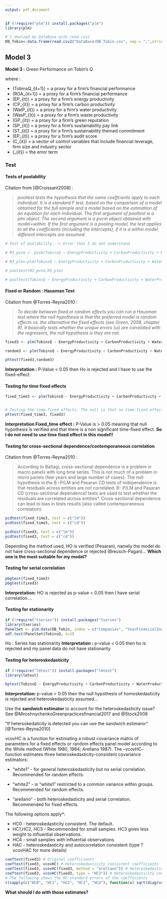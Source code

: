 ```yaml
---
output: pdf_document
---
```

```r
if (!require("plm")) install.packages("plm")
library(plm)

# I dowload my DataBase with read.csv2
DB_Tobin<-data.frame(read.csv2("DataBase/DB_Tobin.csv", sep = ";",stringsAsFactors=FALSE, header = TRUE ))
```


## Model 3

**Model 3 :** Green Performance on Tobin's Q

\begin{equation}
TobinsQ_{it+1}=\beta_{0} + \beta_{1} (EP_{it}) + \beta_{2} (CP_{it}) + \beta_{3} (WatP_{it}) + \beta_{4} (WasP_{it}) + \beta_{5} (GP_{it}) + \beta_{9} (C_{it}) + \varepsilon_{it}
\label{M3}
\end{equation}



where :

* \(TobinsQ_{it+1}\) = a proxy for a firm's financial performance
* \(ROA_{it+1}\) = a proxy for a firm's financial performance
* \(EP_{it}\) = a proxy for a firm's energy productivity
* \(CP_{it}\) = a proxy for a firm's carbon productivity
* \(WatP_{it}\) = a proxy for a firm's water productivity
* \(WasP_{it}\) = a proxy for a firm's waste productivity
* \(GP_{it}\) = a proxy for a firm's green reputation
* \(SP_{it}\) = a proxy for a firm's sustainability pay link
* \(ST_{it}\) = a proxy for a firm's sustainability themed commitment
* \(EP_{it}\) = a proxy for a firm's audit score
* \(C_{it}\) = a vector of control variables that include financial leverage, firm size and industry sector
* \(\varepsilon_{it}\) = the error term


### Test

#### Tests of poolability

Citation from [@Croissant2008] :

> *pooltest tests the hypothesis that the same coeffcients apply to each individual. It is a standard F test, based on the comparison of a model obtained for the full sample and a model based on the estimation of an equation for each individual. The first argument of pooltest is a plm object. The second argument is a pvcm object obtained with model=within. If the first argument is a pooling model, the test applies to all the coefficients (including the intercepts), if it is a within model, different intercepts are assumed.*

```r
# Test of poolability --> Error that I do not understand

# M3_pvcm <- pvcm(TobinsQ ~ EnergyProductivity + CarbonProductivity + WaterProductivity + WasteProductivity + GreenReputation + DebtRatio^2 + NetMargin + log(Asset), data=DB_Tobin, index=c("Companies", "YearFinancialIndicator"), model="within")

# M3_plm<-plm(TobinsQ ~ EnergyProductivity + CarbonProductivity + WaterProductivity + WasteProductivity + GreenReputation + DebtRatio^2 + NetMargin + log(Asset), data=DB_Tobin, index=c("Companies", "YearFinancialIndicator"), model="within")

# pooltest(M3_pvcm,M3_plm)

# pooltest(TobinsQ ~ EnergyProductivity + CarbonProductivity + WaterProductivity + WasteProductivity + GreenReputation + DebtRatio^2 + NetMargin + log(Asset), data=DB_Tobin, index=c("Companies", "YearFinancialIndicator"), model="within")
```

#### Fixed or Random : Hausman Test 

Citation from @Torres-Reyna2010 :

> *To decide between fixed or random effects you can run a Hausman test where the null hypothesis is that the preferred model is random effects vs. the alternative the fixed effects (see Green, 2008, chapter 9).  It basically tests whether the unique errors (ui) are correlated with the regressors, the null hypothesis is they are not.*


```r
fixed3 <- plm(TobinsQ ~ EnergyProductivity + CarbonProductivity + WaterProductivity + WasteProductivity + GreenReputation + DebtRatio^2 + NetMargin + log(Asset), data=DB_Tobin, index=c("Companies", "YearFinancialIndicator"), model="within")

random3 <- plm(TobinsQ ~ EnergyProductivity + CarbonProductivity + WaterProductivity + WasteProductivity + GreenReputation + DebtRatio^2 + NetMargin + log(Asset), data=DB_Tobin, index=c("Companies", "YearFinancialIndicator"), model = "random")

phtest(fixed3,random3)
```

**Interpretation :** P-Value < 0.05 then Ho is rejected and I have to use the fixed-effect.


#### Testing for time fixed effects

```r

fixed_time3 <- plm(TobinsQ ~ EnergyProductivity + CarbonProductivity + WaterProductivity + WasteProductivity + GreenReputation + DebtRatio^2 + NetMargin + log(Asset) + factor(YearFinancialIndicator), data = DB_Tobin, index=c("Companies", "YearFinancialIndicator"), model = "within")


# Testing the time-fixed effects. The null is that no time-fixed effects needed
pFtest(fixed_time3, fixed3)


```
**Interpretation Fixed_time effect :** P-Value is > 0.05 meaning that null hypothesis is verified and that there is a non significant time-fixed effect. **So I do not need to use time fixed effect in this model!!**


#### Testing for cross-sectional dependence/contemporaneous correlation


Citation from @Torres-Reyna2010 :

> According to Baltagi, cross-sectional dependence is a problem in macro panels with long time series. This is not much of a problem in micro panels (few years and large number of cases). The null hypothesis in the B -P/LM and Pasaran CD tests of independence is that residuals across entities are not correlated. B-  P/LM and Pasaran CD (cross-sectional dependence) tests are used to test whether the residuals are correlated across entities*. Cross-sectional dependence can lead to bias in tests results (also called contemporaneous correlation). 


```r
pcdtest(fixed_time3, test = c("lm"))
pcdtest(fixed_time3, test = c("cd"))

pcdtest(fixed3, test = c("lm"))
pcdtest(fixed3, test = c("cd"))

```
Depending the method used, HO is verified (Pesaran), namely the model do not have cross-sectional dependence or rejected (Breusch-Pagan)... **Which one is the most suitable for my model?**


#### Testing for serial correlation

```r
pbgtest(fixed_time3)
pbgtest(fixed3)
```

**Interpretation:** HO is rejected as p-value < 0.05 then I have serial correlation....

#### Testing for stationarity

```r
if (!require("tseries")) install.packages("tseries")
library(tseries)
PanelSet <- plm.data(DB_Tobin, index = c("Companies", "YearFinancialIndicator"))
adf.test(PanelSet$TobinsQ, k=2)
```
Ho : Series has stationarity
**Interpretation :** p-value < 0.05 then ho is rejected and my panel data do not have stationarity


#### Testing for heteroskedasticity

```r
if (!require("lmtest")) install.packages("lmtest")
library(lmtest)

bptest(TobinsQ ~ EnergyProductivity + CarbonProductivity + WaterProductivity + WasteProductivity + GreenReputation + DebtRatio^2 + NetMargin + log(Asset) + factor(Companies), data = DB_Tobin, studentize = F)

```
**Interpretation: ** p-value < 0.05 then the null hypothesis of homoskedasticity is rejected and heteroskedasticity assumed... 


Use the **sandwich estimator** to account for the heteroskedasticity issue? See @MiroshnychenkoGreenpracticesfinancial2017 and @Stock2008

"If hetersokedaticity is detected you can use the sandwich estimaror" [@Torres-Reyna2010]

vcovHC is a function for estimating a robust covariance matrix of parameters for a fixed effects or random effects panel model according to the White method (White 1980, 1984; Arellano 1987). The --vcovHC– function estimates three heteroskedasticity-consistent covariance estimators:

* "white1" - for general heteroskedasticity but no serial correlation. Recommended for random effects.

* "white2" - is "white1" restricted to a common variance within groups. Recommended for random effects.

* "arellano" - both heteroskedasticity and serial correlation. Recommended for fixed effects.


The following options apply*:

* HC0 - heteroskedasticity consistent. The default.
* HC1,HC2, HC3 – Recommended for small samples. HC3 gives less weight to influential observations.
* HC4 - small samples with influential observations 
* HAC - heteroskedasticity and autocorrelation consistent (type ?vcovHAC for more details)


```r
coeftest(fixed3) # Original coefficients 
coeftest(fixed3, vcovHC) # Heteroskedasticity consistent coefficients
coeftest(fixed3, vcovHC(fixed3, method = "arellano")) # Heteroskedasticity consistent
coeftest(fixed3, vcovHC(fixed3, type = "HC3")) # Heteroskedasticity consistent coefficients, type 3coefficients (Arellano)
# The following shows the HC standard errors of the coefficients
t(sapply(c("HC0", "HC1", "HC2", "HC3", "HC4"), function(x) sqrt(diag(vcovHC(fixed3, type = x)))))
```


**What should I do with those estimates?**
